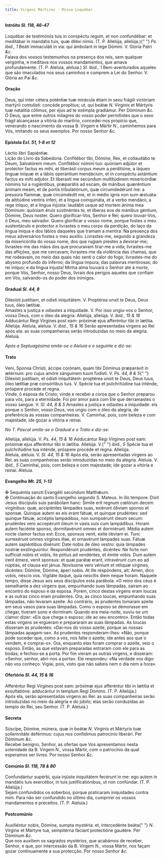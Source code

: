 ```yaml
---
title: Virgens Mártires - Missa Loquébar
---
```


<h4 class="text-center">
  Intróito <em>Sl. 118, 46-47</em>
</h4>
<div class="grid grid-cols-2 gap-5">
  <span class="text-justify">
    Loquébar de testimóniis tuis in conspéctu regum, et non confundébar: et
    meditábar in mandátis tuis, quæ diléxi nimis. (T. P. Allelúja, allelúja.){" "}
    <em>Ps. ibid., 1</em> Beáti immaculáti in via: qui ámbulant in lege Dómini.
    V. Gloria Patri <em>&c.</em>
  </div>
  <span class="text-justify">
    Falava dos vossos testemunhos na presença dos reis, sem qualquer vergonha, e
    meditava nos vossos mandamentos, que amava profundamente. (T. P. Aleluia,
    aleluia.) <em>Sl. ibid., 1</em> Bem-aventurados aqueles que são imaculados
    nos seus caminhos e cumprem a Lei do Senhor. V. Glória ao Pai <em>&c.</em>
  </span>
</div>

<h4 class="text-center">Oração</h4>
<div class="grid grid-cols-2 gap-5">
  <span class="text-justify">
    Deus, qui inter cétera poténtiæ tuæ mirácula étiam in sexu frágili victóriam
    martýrii contulísti: concéde propítius; ut, qui beátæ <em>N. </em>Vírginis
    et Mártyris tuæ natalítia cólimus, per ejus ad te exémpla gradiámur. Per
    Dóminum <em>&c.</em>
  </div>
  <span class="text-justify">
    Ó Deus, que entre outros milagres do vosso poder permitistes que o sexo
    frágil alcançasse a vitória do martírio, concedei-nos propício que,
    venerando o nascimento da vossa B. Virgem e Mártir <em>N.</em>, caminhemos
    para Vós, imitando os seus exemplos. Por nosso Senhor <em>&c.</em>
  </span>
</div>

<h4 class="text-center">
  Epístola <em>Ecl. 51, 1-8 et 12</em>
</h4>
<div class="grid grid-cols-2 gap-5">
  <span class="text-justify">Léctio libri Sapiéntiæ.</div>
  <span class="text-justify">Lição do Livro da Sabedoria.</div>
  <span class="text-justify">
    Confitébor tibi, Dómine, Rex, et collaudábo te Deum, Salvatórem meum.
    Confitébor nómini tuo: quóniam adjútor et protéctor factus es mihi, et
    liberásti corpus meum a perditióne, a láqueo línguæ iníquæ et a lábiis
    operántium mendácium, et in conspéctu astántium factus es mihi adjutor. Et
    liberasti me secúndum multitúdinem misericórdiæ nóminis tui a rugiéntibus,
    præparátis ad escam, de mánibus quæréntium ánimam meam, et de portis
    tribulatiónum, quæ circumdedérunt me: a pressúra flammæ, quæ circúmdedit me,
    et in médio ignis non sum æstuáta: de altitúdine ventris inferi, et a lingua
    coinquináta, et a verbo mendácii, a rege iníquo, et a lingua injústa:
    laudábit usque ad mortem ánima mea Dóminum: quóniam éruis sustinéntes te, et
    líberas eos de mánibus géntium, Dómine, Deus noster.
  </div>
  <span class="text-justify">
    Quero glorificar-Vos, Senhor e Rei; quero louvar-Vos, ó Deus, meu salvador.
    Quero glorificar o vosso nome, porque fostes o meu sustentáculo e protector
    e livrastes o meu corpo da perdição, do laço da língua iníqua e dos lábios
    daqueles que tramam a mentira. Na presença dos meus adversários fostes o meu
    auxílio. Livrastes-me, segundo a grandeza da misericórdia do vosso nome, dos
    que rugiam prestes a devorar-me; livrastes-me das mãos dos que procuravam
    tirar-me a vida; livrastes-me das aflições, que me cercavam; livrastes-me da
    violência das chamas, que me rodeavam, no meio das quais não senti o calor
    do fogo; livrastes-me do abysmo profundo do inferno; da língua impura; das
    palavras mentirosas; do rei iníquo; e da língua injusta! Minha alma louvará
    o Senhor até à morte, porque Vós, Senhor, nosso Deus, livrais dos perigos
    aqueles que confiam em Vós, salvando-os do poder dos inimigos.
  </span>
</div>

<h4 class="text-center">
  Gradual <em>Sl. 44, 8</em>
</h4>
<div class="grid grid-cols-2 gap-5">
  <span class="text-justify">
    Dilexísti justítiam, et odísti iniquitátem. V. Proptérea unxit te Deus, Deus
    tuus, óleo lætítiæ.
  </div>
  <span class="text-justify">
    Amastes a justiça e odiastes a iniquidade. V. Por isso ungiu-vos o Senhor,
    vosso Deus, com o óleo da alegria.
  </div>
  <span class="text-justify">
    Allelúja, allelúja. V. <em>ibid., 15 & 16</em> Adducántur Regi Vírgines post
    eam: próximæ ejus afferéntur tibi in lætítia. Allelúja.
  </div>
  <span class="text-justify">
    Aleluia, aleluia. V. <em>ibid., 15 & 16</em> Serão apresentadas virgens ao
    Rei após ela: as suas companheiras serão introduzidas no meio da alegria.
    Aleluia.
  </span>
</div>

<em>Após a Septuagésima omite-se o Aleluia e o seguinte e diz-se:</em>

<h4 class="text-center">Trato</h4>
<div class="grid grid-cols-2 gap-5">
  <span class="text-justify">
    Veni, Sponsa Christi, áccipe corónam, quam tibi Dóminus præparávit in
    ætérnum: pro cujus amóre sánguinem tuum fudísti. V. <em>Ps. 44, 8 & 5</em>{" "}
    Dilexísti justítiam, et odísti iniquitátem: proptérea unxit te Deus, Deus
    tuus, óleo lætítiæ præ consórtibus tuis. V. Spécie tua et pulchritúdine tua
    inténde, próspere procéde et regna.
  </div>
  <span class="text-justify">
    Vinde, ó esposa de Cristo; vinde e recebei a coroa que o Senhor preparou
    para vós, para a eternidade. Foi por amor para com Ele que derramastes o
    vosso sangue. V. <em>Sl. 44, 8 & 5</em> Amastes a justiça e odiastes a
    iniquidade: eis porque o Senhor, vosso Deus, vos ungiu com o óleo da
    alegria, de preferência às vossas companheiras. V. Caminhai, pois, com
    beleza e com majestade; ide gozar a vitória e reinai.
  </span>
</div>

<em>No T. Pascal omite-se o Gradual e o Trato e diz-se:</em>

<div class="grid grid-cols-2 gap-5">
  <span class="text-justify">
    Allelúja, allelúja. V. <em>Ps. 44, 15 & 16</em> Adducántur Regi Vírgines
    post eam: próximæ ejus afferéntur tibi in lætítia. Allelúja. V.{" "}
    <em>ibid., 5</em> Spécie tua et pulchritúdine tua inténde, próspere procéde
    et regna. Allelúja.
  </div>
  <span class="text-justify">
    Aleluia, aleluia. V. <em>Sl. 44, 15 & 16</em> Após ela, serão apresentadas
    virgens ao Rei: as suas companheiras serão introduzidas no meio da alegria.
    Aleluia. V. <em>ibid., 5</em> Caminhai, pois, com beleza e com majestade;
    ide gozar a vitória e reinai. Aleluia.
  </span>
</div>

<h4 class="text-center">
  Evangelho <em>Mt. 25, 1-13</em>
</h4>
<div class="grid grid-cols-2 gap-5">
  <span class="text-justify">
    <span class="text-danger">&#10016;</span> Sequéntia sancti Evangélii
    secúndum Matthǽum.
  </div>
  <span class="text-justify">
    <span class="text-danger">&#10016;</span> Continuação do santo Evangelho
    segundo S. Mateus.
  </div>
  <span class="text-justify">
    In illo témpore: Dixit Jesus discípulis suis parábolam hanc: Simile erit
    regnum cœlórum decem virgínibus: quæ, accipiéntes lámpades suas, exiérunt
    óbviam sponso et sponsæ. Quinque autem ex eis erant fátuæ, et quinque
    prudéntes: sed quinque fátuæ, accéptis lampádibus, non sumpsérunt óleum
    secum: prudéntes vero accepérunt óleum in vasis suis cum lampádibus. Horam
    autem faciénte sponso, dormitavérunt omnes et dormiérunt. Média autem nocte
    clamor factus est: Ecce, sponsus venit, exíte óbviam ei. Tunc surrexérunt
    omnes vírgines illae, et ornavérunt lámpades suas. Fátuæ autem sapiéntibus
    dixérunt: Date nobis de óleo vestro: quia lámpades nostræ exstinguúntur.
    Respondérunt prudéntes, dicéntes: Ne forte non suffíciat nobis et vobis, ite
    pótius ad vendéntes, et émite vobis. Dum autem irent émere, venit sponsus:
    et quæ parátæ erant, intravérunt cum eo ad núptias, et clausa est jánua.
    Novíssime vero véniunt et réliquæ vírgines, dicéntes: Dómine, Dómine, áperi
    nobis. At ille respóndens, ait: Amen, dico vobis, néscio vos. Vigiláte
    ítaque, quia nescítis diem neque horam.
  </div>
  <span class="text-justify">
    Naquele tempo, disse Jesus aos seus discípulos esta parábola: «O reino dos
    céus é semelhante a dez virgens que, empunhando suas lâmpadas, saíram ao
    encontro do esposo e da esposa. Porém, cinco destas virgens eram loucas e as
    outras cinco eram prudentes. Ora, as cinco loucas, empunhando suas lâmpadas,
    não levaram azeite. Ao contrário, as prudentes tomaram azeite em seus vasos
    para suas lâmpadas. Como o esposo se demorasse em chegar, tiveram sono e
    dormiram. Quando era meia-noite, ouviu-se um clamor dizer: «Eis que chega o
    esposo; ide ao seu encontro». Então todas estas virgens se ergueram e
    prepararam as suas lâmpadas. As loucas disseram às prudentes: «Dai-nos do
    vosso azeite, porque as nossas lâmpadas apagam-se». As prudentes
    responderam-lhes: «Não, porque pode suceder que, como a vós, nos falte o
    azeite; ide antes aos que o vendem, e comprai-o». Ora, enquanto elas foram
    comprar o azeite, veio o esposo. Então, as que estavam preparadas entraram
    com ele para as bodas; e fechou-se a porta. Por fim vieram as outras
    virgens, e disseram: «Senhor, senhor, abri-nos a porta». Ele respondeu: «Na
    verdade vos digo: não vos conheço. Vigiai, pois, visto que não sabeis nem o
    dia nem a hora».
  </span>
</div>

<h4 class="text-center">
  Ofertório <em>Sl. 44, 15 & 16</em>
</h4>
<div class="grid grid-cols-2 gap-5">
  <span class="text-justify">
    Afferéntur Regi Vírgines post eam: próximæ ejus afferéntur tibi in lætítia
    et exsultatióne: adducántur in templum Regi Dómino. (T. P. Allelúja.)
  </div>
  <span class="text-justify">
    Após ela, serão apresentadas virgens ao Rei: as suas companheiras serão
    introduzidas no meio da alegria e do júbilo; elas serão conduzidas ao templo
    do Rei, seu Senhor. (T. P. Aleluia.)
  </span>
</div>

<h4 class="text-center">Secreta</h4>
<div class="grid grid-cols-2 gap-5">
  <span class="text-justify">
    Súscipe, Dómine, múnera, quæ in beátæ <em>N. </em>Vírginis et Mártyris tuæ
    sollemnitáte deférimus: cujus nos confídimus patrocínio liberári. Per
    Dóminum <em>&c.</em>
  </div>
  <span class="text-justify">
    Recebei benigno, Senhor, as ofertas que Vos apresentamos nesta solenidade da
    B. Virgem <em>N.</em>, vossa Mártir, com o patrocínio da qual esperamos ser
    livres. Por nosso Senhor <em>&c.</em>
  </span>
</div>

<h4 class="text-center">
  Comúnio <em>Sl. 118, 78 & 80</em>
</h4>
<div class="grid grid-cols-2 gap-5">
  <span class="text-justify">
    Confundántur supérbi, quia injúste iniquitátem fecérunt in me: ego autem in
    mandátis tuis exercébor, in tuis justificatiónibus, ut non confúndar. (T. P.
    Allelúja.)
  </div>
  <span class="text-justify">
    Sejam confundidos os soberbos, porque praticaram iniquidades contra mim.
    Para não ser confundido no último dia, cumprirei os vossos mandamentos e
    preceitos. (T. P. Aleluia.)
  </span>
</div>

<h4 class="text-center">Postcomúnio</h4>
<div class="grid grid-cols-2 gap-5">
  <span class="text-justify">
    Auxiliéntur nobis, Dómine, sumpta mystéria: et, intercedénte beáta{" "}
    <em>N. </em>Vírgine et Mártyre tua, sempitérna fáciant protectióne gaudére.
    Per Dóminum <em>&c.</em>
  </div>
  <span class="text-justify">
    Que nos auxiliem os sagrados mystérios, que acabámos de receber, Senhor, e
    que, por intercessão da B. Virgem <em>N.</em>, vossa Mártir, nos façam gozar
    continuamente a sua protecção. Por nosso Senhor <em>&c.</em>
  </span>
</div>
